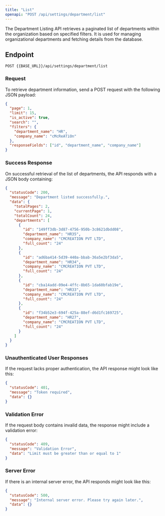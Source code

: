 ---
title: "List"
openapi: "POST /api/settings/department/list"
---

The Department Listing API retrieves a paginated list of departments within the organization based on specified filters. It is used for managing organizational departments and fetching details from the database.

## Endpoint

`POST {{BASE_URL}}/api/settings/department/list`

### Request

To retrieve department information, send a POST request with the following JSON payload:

```json
{
  "page": 1,
  "limit": 15,
  "is_active": true,
  "search": "",
  "filters": {
    "department_name": "HR",
    "company_name": "cMcReATiOn"
  },
  "responseFields": ["id", "department_name", "company_name"]
}
```

### Success Response

On successful retrieval of the list of departments, the API responds with a JSON body containing:

```json
{
  "statusCode": 200,
  "message": "Department listed successfully.",
  "data": {
    "totalPages": 2,
    "currentPage": 1,
    "totalCount": 24,
    "departments": [
      {
        "id": "149ff3db-3d87-4756-950b-3c8621dbdd08",
        "department_name": "HR35",
        "company_name": "CMCREATION PVT LTD",
        "full_count": "24"
      },
      {
        "id": "ad6ba414-5d39-440a-bbab-36a5e2bf3da5",
        "department_name": "HR34",
        "company_name": "CMCREATION PVT LTD",
        "full_count": "24"
      },
      {
        "id": "cba14add-09e4-4ffc-8b65-1da60bfab19e",
        "department_name": "HR33",
        "company_name": "CMCREATION PVT LTD",
        "full_count": "24"
      },
      {
        "id": "f34b52e3-694f-425a-88ef-d6d1fc169725",
        "department_name": "HR27",
        "company_name": "CMCREATION PVT LTD",
        "full_count": "24"
      }
    ]
  }
}
```

### Unauthenticated User Responses

If the request lacks proper authentication, the API response might look like this:

```json
{
  "statusCode": 401,
  "message": "Token required",
  "data": {}
}
```

### Validation Error

If the request body contains invalid data, the response might include a validation error:

```json
{
  "statusCode": 409,
  "message": "Validation Error",
  "data": "Limit must be greater than or equal to 1"
}
```

### Server Error

If there is an internal server error, the API responds might look like this:

```json
{
  "statusCode": 500,
  "message": "Internal server error. Please try again later.",
  "data": {}
}
```
